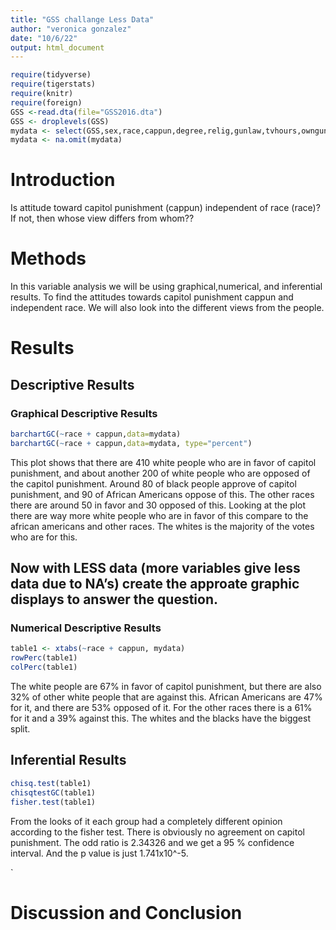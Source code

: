 ```yaml
---
title: "GSS challange Less Data"
author: "veronica gonzalez"
date: "10/6/22"
output: html_document
---
```








```r
require(tidyverse)
require(tigerstats)
require(knitr)
require(foreign)
GSS <-read.dta(file="GSS2016.dta")
GSS <- droplevels(GSS)
mydata <- select(GSS,sex,race,cappun,degree,relig,gunlaw,tvhours,owngun,age,wordsum)
mydata <- na.omit(mydata)
```

# Introduction

<!--In this section you explain what you are trying to show.  Where did the data come from?  What is the research or other question you are trying to answer?.  If you skimp in this section expect to be marked down in your grade. Paint a picture of the project a couple of paragraphs is expected!-->

Is attitude toward capitol punishment (cappun) independent of race (race)?
If not, then whose view differs from whom??

# Methods

In this variable analysis we will be using graphical,numerical, and inferential results. To find the attitudes towards capitol punishment cappun and independent race. We will also look into the different views from the people. 

<!--Decide on your methods:  use "variable analysis" or other appropriate descriptors.  Make sure to choose at least one graphical method and at least one numerical method. Discuss what data manipulations may be needed for example subsetting or other binning procedures and what sort of graphical displays and inferential tools will be used!-->

# Results

<!--Divide this section into two sub-sections:  One for your descriptive  results and one for your inferential results.!-->

## Descriptive Results

### Graphical Descriptive Results
```r
barchartGC(~race + cappun,data=mydata)
barchartGC(~race + cappun,data=mydata, type="percent")

```

This plot shows that there are 410 white people who are in favor of capitol punishment, and about another 200 of white people who are opposed of the capitol punishment. Around 80 of black people approve of capitol punishment, and 90 of African Americans oppose of this. The other races there are around 50 in favor and 30 opposed of this. Looking at the plot there are way more white people who are in favor of this compare to the african americans and other races. The whites is the majority of the votes who are for this. 

<!--Graphical results here.  Make sure to show your code.  Provide appropriate labels for axes, giving units if possible, and provide a good title for the graph, too.  Use the graphical results to describe the patterns if any that exist in the data as focused toward the research question. Bottom line is to explain the features of the graph that are relevant to conforming or departing to what is expected by your null hypothesis !-->



## Now with LESS data (more variables give less data due to NA's) create the approate graphic displays to answer the question.





### Numerical Descriptive Results
```r
table1 <- xtabs(~race + cappun, mydata)
rowPerc(table1)
colPerc(table1)
```

The white people are 67% in favor of capitol punishment, but there are also 32% of other white people that are against this. African Americans are 47% for it, and there are 53% opposed of it. For the other races there is a 61% for it and a 39% against this. The whites and the blacks have the biggest split. 

<!--Numerical results go here. Use the numerical results to describe the patterns if any that exist in the data as focused toward the research question!-->






## Inferential Results
```r
chisq.test(table1)
chisqtestGC(table1)
fisher.test(table1)
```





From the looks of it each group had a completely different opinion according to the fisher test. There is obviously no agreement on capitol punishment. The odd ratio is 2.34326 and we get a 95 % confidence interval. And the p value is just 1.741x10^-5. 

<!--State hypothesis clearly.  Make sure your discussion of the inferential test covers all the aspects that the test output produces, such as test statistic, p-value etc.  Make a decision about the null hypothesis, explain the assumptions on which the selected test/procedure was based, and why the chosen procedure satisfys the assumptions and is appropriate to answer the research question!-->

`



# Discussion and Conclusion

<!--Discussion and conclusion here.  If you found a relationship be sure to consider whether the relationship occurs because one of the variavbles causes the other, or whether they perhasps are related for some other reason.  Watch the chapter 6 videos from the GeorgeTown videos collection.!-->
